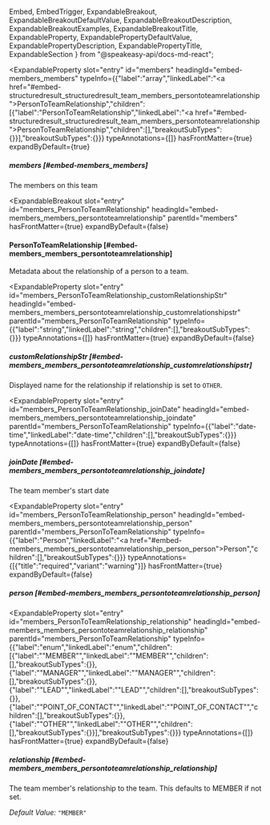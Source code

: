   Embed,
  EmbedTrigger,
  ExpandableBreakout,
  ExpandableBreakoutDefaultValue,
  ExpandableBreakoutDescription,
  ExpandableBreakoutExamples,
  ExpandableBreakoutTitle,
  ExpandableProperty,
  ExpandablePropertyDefaultValue,
  ExpandablePropertyDescription,
  ExpandablePropertyTitle,
  ExpandableSection
} from "@speakeasy-api/docs-md-react";

<ExpandableSection>

<ExpandableProperty
  slot="entry"
  id="members"
  headingId="embed-members_members"
  typeInfo={{"label":"array","linkedLabel":"<a href=\"#embed-structuredresult_structuredresult_team_members_persontoteamrelationship\">PersonToTeamRelationship</a>","children":[{"label":"PersonToTeamRelationship","linkedLabel":"<a href=\"#embed-structuredresult_structuredresult_team_members_persontoteamrelationship\">PersonToTeamRelationship</a>","children":[],"breakoutSubTypes":{}}],"breakoutSubTypes":{}}}
  typeAnnotations={[]}
  hasFrontMatter={true}
  expandByDefault={true}
>

<ExpandablePropertyTitle slot="title">

##### members [#embed-members_members]

</ExpandablePropertyTitle>

<ExpandablePropertyDescription slot="description">

The members on this team

</ExpandablePropertyDescription>

</ExpandableProperty>

<ExpandableBreakout
  slot="entry"
  id="members_PersonToTeamRelationship"
  headingId="embed-members_members_persontoteamrelationship"
  parentId="members"
  hasFrontMatter={true}
  expandByDefault={false}
>

<ExpandableBreakoutTitle slot="title">

#### PersonToTeamRelationship [#embed-members_members_persontoteamrelationship]

</ExpandableBreakoutTitle>

<ExpandableBreakoutDescription slot="description">

Metadata about the relationship of a person to a team.

</ExpandableBreakoutDescription>

<ExpandableBreakoutExamples slot="examples">

</ExpandableBreakoutExamples>

<ExpandableBreakoutDefaultValue slot="defaultValue">

</ExpandableBreakoutDefaultValue>

</ExpandableBreakout>

<ExpandableProperty
  slot="entry"
  id="members_PersonToTeamRelationship_customRelationshipStr"
  headingId="embed-members_members_persontoteamrelationship_customrelationshipstr"
  parentId="members_PersonToTeamRelationship"
  typeInfo={{"label":"string","linkedLabel":"string","children":[],"breakoutSubTypes":{}}}
  typeAnnotations={[]}
  hasFrontMatter={true}
  expandByDefault={false}
>

<ExpandablePropertyTitle slot="title">

##### customRelationshipStr [#embed-members_members_persontoteamrelationship_customrelationshipstr]

</ExpandablePropertyTitle>

<ExpandablePropertyDescription slot="description">

Displayed name for the relationship if relationship is set to `OTHER`.

</ExpandablePropertyDescription>

</ExpandableProperty>

<ExpandableProperty
  slot="entry"
  id="members_PersonToTeamRelationship_joinDate"
  headingId="embed-members_members_persontoteamrelationship_joindate"
  parentId="members_PersonToTeamRelationship"
  typeInfo={{"label":"date-time","linkedLabel":"date-time","children":[],"breakoutSubTypes":{}}}
  typeAnnotations={[]}
  hasFrontMatter={true}
  expandByDefault={false}
>

<ExpandablePropertyTitle slot="title">

##### joinDate [#embed-members_members_persontoteamrelationship_joindate]

</ExpandablePropertyTitle>

<ExpandablePropertyDescription slot="description">

The team member's start date

</ExpandablePropertyDescription>

</ExpandableProperty>

<ExpandableProperty
  slot="entry"
  id="members_PersonToTeamRelationship_person"
  headingId="embed-members_members_persontoteamrelationship_person"
  parentId="members_PersonToTeamRelationship"
  typeInfo={{"label":"Person","linkedLabel":"<a href=\"#embed-members_members_persontoteamrelationship_person_person\">Person</a>","children":[],"breakoutSubTypes":{}}}
  typeAnnotations={[{"title":"required","variant":"warning"}]}
  hasFrontMatter={true}
  expandByDefault={false}
>

<ExpandablePropertyTitle slot="title">

##### person [#embed-members_members_persontoteamrelationship_person]

</ExpandablePropertyTitle>

<Embed slot="embed">

<EmbedTrigger slot="trigger" embedTitle="person" triggerText="View person details">

<Embedperson />

</EmbedTrigger>

</Embed>

</ExpandableProperty>

<ExpandableProperty
  slot="entry"
  id="members_PersonToTeamRelationship_relationship"
  headingId="embed-members_members_persontoteamrelationship_relationship"
  parentId="members_PersonToTeamRelationship"
  typeInfo={{"label":"enum","linkedLabel":"enum","children":[{"label":"\"MEMBER\"","linkedLabel":"\"MEMBER\"","children":[],"breakoutSubTypes":{}},{"label":"\"MANAGER\"","linkedLabel":"\"MANAGER\"","children":[],"breakoutSubTypes":{}},{"label":"\"LEAD\"","linkedLabel":"\"LEAD\"","children":[],"breakoutSubTypes":{}},{"label":"\"POINT_OF_CONTACT\"","linkedLabel":"\"POINT_OF_CONTACT\"","children":[],"breakoutSubTypes":{}},{"label":"\"OTHER\"","linkedLabel":"\"OTHER\"","children":[],"breakoutSubTypes":{}}],"breakoutSubTypes":{}}}
  typeAnnotations={[]}
  hasFrontMatter={true}
  expandByDefault={false}
>

<ExpandablePropertyTitle slot="title">

##### relationship [#embed-members_members_persontoteamrelationship_relationship]

</ExpandablePropertyTitle>

<ExpandablePropertyDescription slot="description">

The team member's relationship to the team. This defaults to MEMBER if not set.

</ExpandablePropertyDescription>

<ExpandablePropertyDefaultValue slot="defaultValue">

_Default Value:_ `"MEMBER"`

</ExpandablePropertyDefaultValue>

</ExpandableProperty>

</ExpandableSection>